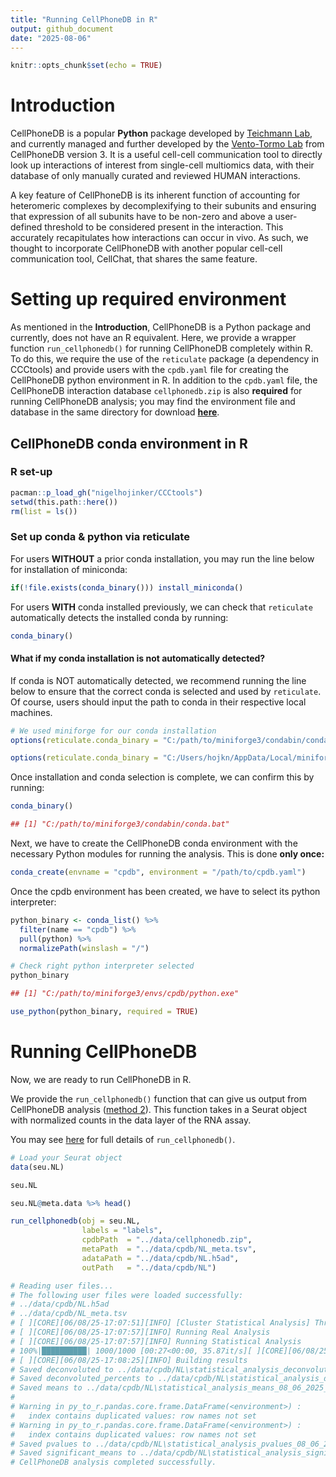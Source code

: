 ```yaml
---
title: "Running CellPhoneDB in R"
output: github_document
date: "2025-08-06"
---
```


```r
knitr::opts_chunk$set(echo = TRUE)
```

# Introduction

CellPhoneDB is a popular **Python** package developed by [Teichmann Lab](https://www.teichlab.org/), and currently managed and further developed by the [Vento-Tormo Lab](https://ventolab.org/) from CellPhoneDB version 3. It is a useful cell-cell communication tool to directly look up interactions of interest from single-cell multiomics data, with their database of only manually curated and reviewed HUMAN interactions. 

A key feature of CellPhoneDB is its inherent function of accounting for heteromeric complexes by decomplexifying to their subunits and ensuring that expression of all subunits have to be non-zero and above a user-defined threshold to be considered present in the interaction. This accurately recapitulates how interactions can occur in vivo. As such, we thought to incorporate CellPhoneDB with another popular cell-cell communication tool, CellChat, that shares the same feature.

# Setting up required environment

As mentioned in the **Introduction**, CellPhoneDB is a Python package and currently, does not have an R equivalent. Here, we provide a wrapper function `run_cellphonedb()` for running CellPhoneDB completely within R. To do this, we require the use of the `reticulate` package (a dependency in CCCtools) and provide users with the `cpdb.yaml` file for creating the CellPhoneDB python environment in R. In addition to the `cpdb.yaml` file, the CellPhoneDB interaction database `cellphonedb.zip` is also **required** for running CellPhoneDB analysis; you may find the environment file and database in the same directory for download [**here**](../data/).

## CellPhoneDB conda environment in R

### R set-up

```r
pacman::p_load_gh("nigelhojinker/CCCtools")
setwd(this.path::here())
rm(list = ls())
```

### Set up conda & python via reticulate

For users **WITHOUT** a prior conda installation, you may run the line below for installation of miniconda:

```r
if(!file.exists(conda_binary())) install_miniconda()
```

For users **WITH** conda installed previously, we can check that `reticulate` automatically detects the installed conda by running:

```r
conda_binary()
```

#### What if my conda installation is not automatically detected?

If conda is NOT automatically detected, we recommend running the line below to ensure that the correct conda is selected and used by `reticulate`. 
Of course, users should input the path to conda in their respective local machines.

```r
# We used miniforge for our conda installation
options(reticulate.conda_binary = "C:/path/to/miniforge3/condabin/conda.bat")
```

```r
options(reticulate.conda_binary = "C:/Users/hojkn/AppData/Local/miniforge3/condabin/conda.bat")
```

Once installation and conda selection is complete, we can confirm this by running:

```r
conda_binary()

## [1] "C:/path/to/miniforge3/condabin/conda.bat"
```

Next, we have to create the CellPhoneDB conda environment with the necessary Python modules for running the analysis.
This is done **only once:**

```r
conda_create(envname = "cpdb", environment = "/path/to/cpdb.yaml")
```

Once the cpdb environment has been created, we have to select its python interpreter:

```r
python_binary <- conda_list() %>%
  filter(name == "cpdb") %>%
  pull(python) %>%
  normalizePath(winslash = "/")
```

```r
# Check right python interpreter selected
python_binary

## [1] "C:/path/to/miniforge3/envs/cpdb/python.exe"
```

```r
use_python(python_binary, required = TRUE)
```

# Running CellPhoneDB

Now, we are ready to run CellPhoneDB in R.

We provide the `run_cellphonedb()` function that can give us output from CellPhoneDB analysis ([method 2](https://github.com/ventolab/CellphoneDB/blob/master/notebooks/T1_Method2.ipynb)).
This function takes in a Seurat object with normalized counts in the data layer of the RNA assay.

You may see [here](../R/run_cellphonedb.R) for full details of `run_cellphonedb()`.

```r
# Load your Seurat object
data(seu.NL)

seu.NL

seu.NL@meta.data %>% head()
```

```r

run_cellphonedb(obj = seu.NL,
                labels = "labels",
                cpdbPath  = "../data/cellphonedb.zip",
                metaPath  = "../data/cpdb/NL_meta.tsv",
                adataPath = "../data/cpdb/NL.h5ad",
                outPath   = "../data/cpdb/NL")

# Reading user files...
# The following user files were loaded successfully:
# ../data/cpdb/NL.h5ad
# ../data/cpdb/NL_meta.tsv
# [ ][CORE][06/08/25-17:07:51][INFO] [Cluster Statistical Analysis] Threshold:0.1 Iterations:1000 Debug-seed:-1 Threads:4 Precision:3
# [ ][CORE][06/08/25-17:07:57][INFO] Running Real Analysis
# [ ][CORE][06/08/25-17:07:57][INFO] Running Statistical Analysis
# 100%|██████████| 1000/1000 [00:27<00:00, 35.87it/s][ ][CORE][06/08/25-17:08:25][INFO] Building Pvalues result
# [ ][CORE][06/08/25-17:08:25][INFO] Building results
# Saved deconvoluted to ../data/cpdb/NL\statistical_analysis_deconvoluted_08_06_2025_170825.txt
# Saved deconvoluted_percents to ../data/cpdb/NL\statistical_analysis_deconvoluted_percents_08_06_2025_170825.txt
# Saved means to ../data/cpdb/NL\statistical_analysis_means_08_06_2025_170825.txt
# 
# Warning in py_to_r.pandas.core.frame.DataFrame(<environment>) :
#   index contains duplicated values: row names not set
# Warning in py_to_r.pandas.core.frame.DataFrame(<environment>) :
#   index contains duplicated values: row names not set
# Saved pvalues to ../data/cpdb/NL\statistical_analysis_pvalues_08_06_2025_170825.txt
# Saved significant_means to ../data/cpdb/NL\statistical_analysis_significant_means_08_06_2025_170825.txt
# CellPhoneDB analysis completed successfully.
```







